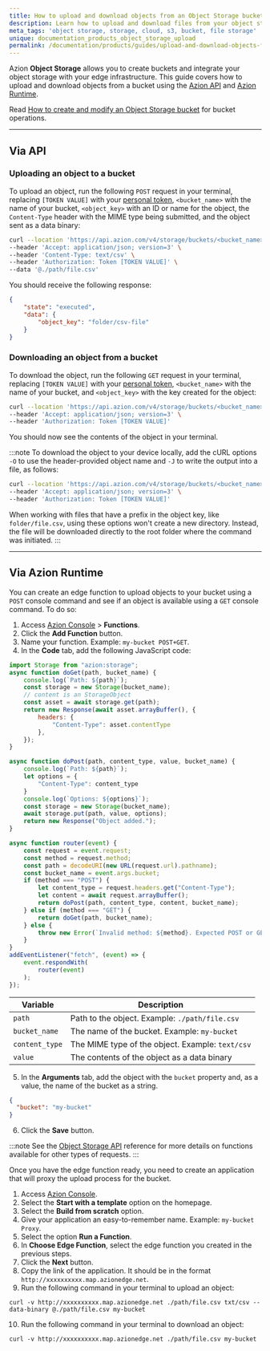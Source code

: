 ```yaml
--- 
title: How to upload and download objects from an Object Storage bucket
description: Learn how to upload and download files from your object storage.
meta_tags: 'object storage, storage, cloud, s3, bucket, file storage'
unique: documentation_products_object_storage_upload
permalink: /documentation/products/guides/upload-and-download-objects-from-bucket/
---
```



Azion **Object Storage** allows you to create buckets and integrate your object storage with your edge infrastructure. This guide covers how to upload and download objects from a bucket using the [Azion API](https://api.azion.com) and [Azion Runtime](/en/documentation/runtime/api-reference/storage/).

<LinkButton link="/en/documentation/products/store/object-storage/" label="go to Object Storage reference" severity="secondary" />

Read [How to create and modify an Object Storage bucket](/en/documentation/products/guides/create-and-modify-bucket/) for bucket operations.

---

## Via API

### Uploading an object to a bucket

To upload an object, run the following `POST` request in your terminal, replacing `[TOKEN VALUE]` with your [personal token](/en/documentation/products/guides/personal-tokens/), `<bucket_name>` with the name of your bucket, `<object_key>` with an ID or name for the object, the `Content-Type` header with the MIME type being submitted, and the object sent as a data binary:

```bash
curl --location 'https://api.azion.com/v4/storage/buckets/<bucket_name>/objects/<object_key>' \
--header 'Accept: application/json; version=3' \
--header 'Content-Type: text/csv' \
--header 'Authorization: Token [TOKEN VALUE]' \
--data '@./path/file.csv'
```

You should receive the following response:

```json
{
    "state": "executed",
    "data": {
        "object_key": "folder/csv-file"
    }
}
```

### Downloading an object from a bucket

To download the object, run the following `GET` request in your terminal, replacing `[TOKEN VALUE]` with your [personal token](/en/documentation/products/guides/personal-tokens/), `<bucket_name>` with the name of your bucket, and `<object_key>` with the key created for the object:

```bash
curl --location 'https://api.azion.com/v4/storage/buckets/<bucket_name>/objects/<object_key>' \
--header 'Accept: application/json; version=3' \
--header 'Authorization: Token [TOKEN VALUE]'
```

You should now see the contents of the object in your terminal.

:::note
To download the object to your device locally, add the cURL options `-O` to use the header-provided object name and `-J` to write the output into a file, as follows:

```bash
curl --location 'https://api.azion.com/v4/storage/buckets/<bucket_name>/objects/<object_key> -O -J' \
--header 'Accept: application/json; version=3' \
--header 'Authorization: Token [TOKEN VALUE]'
```

When working with files that have a prefix in the object key, like `folder/file.csv`, using these options won't create a new directory. Instead, the file will be downloaded directly to the root folder where the command was initiated.
:::


---

## Via Azion Runtime

You can create an edge function to upload objects to your bucket using a `POST` console command and see if an object is available using a `GET` console command. To do so:

1. Access [Azion Console](/en/documentation/products/guides/how-to-access-azion-console/) > **Functions**.
2. Click the **Add Function** button.
3. Name your function. Example: `my-bucket POST+GET`.
4. In the **Code** tab, add the following JavaScript code:

```js
import Storage from "azion:storage";
async function doGet(path, bucket_name) {
    console.log(`Path: ${path}`);
    const storage = new Storage(bucket_name);
    // content is an StorageObject
    const asset = await storage.get(path);
    return new Response(await asset.arrayBuffer(), {
        headers: {
            "Content-Type": asset.contentType
        },
    });
}

async function doPost(path, content_type, value, bucket_name) {
    console.log(`Path: ${path}`);
    let options = {
        "Content-Type": content_type
    }
    console.log(`Options: ${options}`);
    const storage = new Storage(bucket_name);
    await storage.put(path, value, options);
    return new Response("Object added.");
}

async function router(event) {
    const request = event.request;
    const method = request.method;
    const path = decodeURI(new URL(request.url).pathname);
    const bucket_name = event.args.bucket;
    if (method === "POST") {
        let content_type = request.headers.get("Content-Type");
        let content = await request.arrayBuffer();
        return doPost(path, content_type, content, bucket_name);
    } else if (method === "GET") {
        return doGet(path, bucket_name);
    } else {
        throw new Error(`Invalid method: ${method}. Expected POST or GET.`);
    }
}
addEventListener("fetch", (event) => {
    event.respondWith(
        router(event)
    );
});
```

| Variable | Description |
| --- | --- |
| `path` | Path to the object. Example: `./path/file.csv` |
| `bucket_name` | The name of the bucket. Example: `my-bucket` |
| `content_type` | The MIME type of the object. Example: `text/csv` |
| `value` | The contents of the object as a data binary |

5. In the **Arguments** tab, add the object with the `bucket` property and, as a value, the name of the bucket as a string.

```json
{
  "bucket": "my-bucket"
}
```

6. Click the **Save** button.

:::note
See the [Object Storage API](/en/documentation/runtime/api-reference/storage/) reference for more details on functions available for other types of requests.
:::

Once you have the edge function ready, you need to create an application that will proxy the upload process for the bucket.

1. Access [Azion Console](https://console.azion.com).
2. Select the **Start with a template** option on the homepage.
3. Select the **Build from scratch** option.
4. Give your application an easy-to-remember name. Example: `my-bucket Proxy`.
5. Select the option **Run a Function**.
6. In **Choose Edge Function**, select the edge function you created in the previous steps.
7. Click the **Next** button.
8. Copy the link of the application. It should be in the format `http://xxxxxxxxxx.map.azionedge.net`.
9. Run the following command in your terminal to upload an object:

```
curl -v http://xxxxxxxxxx.map.azionedge.net ./path/file.csv txt/csv --data-binary @./path/file.csv my-bucket
```

10. Run the following command in your terminal to download an object:

```
curl -v http://xxxxxxxxxx.map.azionedge.net ./path/file.csv my-bucket
```